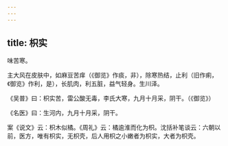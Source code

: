```yaml
---
---
---
```

title: 枳实
---



味苦寒。

主大风在皮肤中，如麻豆苦痒（《御览》作痰，非），除寒热结，止利（旧作痢，《御览》作利，是），长肌肉，利五脏，益气轻身。生川泽。

《吴普》曰：枳实苦，雷公酸无毒，李氏大寒，九月十月采，阴干。（《御览》）

《名医》曰：生河内，九月十月采，阴干。

案《说文》云：枳木似橘。《周礼》云：橘逾淮而化为枳。沈括补笔谈云：六朝以前，医方，唯有枳实，无枳壳，后人用枳之小嫩者为枳实，大者为枳壳。